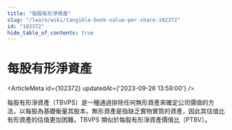 ```yaml
---
title: "每股有形淨資產"
slug: "/learn/wiki/tangible-book-value-per-share-102372"
id: "102372"
hide_table_of_contents: true
---
```



# 每股有形淨資產

<ArticleMeta id={102372} updatedAt={'2023-09-26 13:59:00'} />
<div className='border-solid border-b border-t-0 my-4 border-[var(--ifm-color-gray-300)]' />

每股有形淨資產（TBVPS）是一種通過排除任何無形資產來確定公司價值的方法，以每股為基礎衡量其股本。無形資產是指缺乏實物實質的資產，因此其估值比有形資產的估值更加困難。TBVPS 類似於每股有形淨資產價值比（PTBV）。
